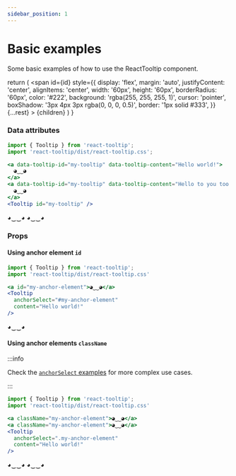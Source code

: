 ```yaml
---
sidebar_position: 1
---
```


# Basic examples

Some basic examples of how to use the ReactTooltip component.


  return (
    <span
      id={id}
      style={{
        display: 'flex',
        margin: 'auto',
        justifyContent: 'center',
        alignItems: 'center',
        width: '60px',
        height: '60px',
        borderRadius: '60px',
        color: '#222',
        background: 'rgba(255, 255, 255, 1)',
        cursor: 'pointer',
        boxShadow: '3px 4px 3px rgba(0, 0, 0, 0.5)',
        border: '1px solid #333',
      }}
      {...rest}
    >
      {children}
    </span>
  )
}

### Data attributes

```jsx
import { Tooltip } from 'react-tooltip';
import 'react-tooltip/dist/react-tooltip.css';

<a data-tooltip-id="my-tooltip" data-tooltip-content="Hello world!">
  ◕‿‿◕
</a>
<a data-tooltip-id="my-tooltip" data-tooltip-content="Hello to you too!">
  ◕‿‿◕
</a>
<Tooltip id="my-tooltip" />
```

<div style={{ display: 'flex', flexDirection: 'row', width: 'fit-content', margin: 'auto', gap: '5px' }}>
  <TooltipAnchor data-tooltip-id="my-tooltip" data-tooltip-content="Hello world!">
    ◕‿‿◕
  </TooltipAnchor>
  <TooltipAnchor data-tooltip-id="my-tooltip" data-tooltip-content="Hello to you too!">
    ◕‿‿◕
  </TooltipAnchor>
</div>
<Tooltip id="my-tooltip" />

### Props


#### Using anchor element `id`

```jsx
import { Tooltip } from 'react-tooltip';
import 'react-tooltip/dist/react-tooltip.css'

<a id="my-anchor-element">◕‿‿◕</a>
<Tooltip 
  anchorSelect="#my-anchor-element"
  content="Hello world!"
/>
```

<TooltipAnchor id="my-anchor-element">◕‿‿◕</TooltipAnchor>
<Tooltip 
  anchorSelect="#my-anchor-element"
  content="Hello world!"
/>

#### Using anchor elements `className`

:::info

Check the [`anchorSelect` examples](./anchor-select.mdx) for more complex use cases.

:::

```jsx
import { Tooltip } from 'react-tooltip';
import 'react-tooltip/dist/react-tooltip.css'

<a className="my-anchor-element">◕‿‿◕</a>
<a className="my-anchor-element">◕‿‿◕</a>
<Tooltip 
  anchorSelect=".my-anchor-element"
  content="Hello world!"
/>
```

<div style={{ display: 'flex', flexDirection: 'row', width: 'fit-content', margin: 'auto', gap: '5px' }}>
  <TooltipAnchor className="my-anchor-element">◕‿‿◕</TooltipAnchor>
  <TooltipAnchor className="my-anchor-element">◕‿‿◕</TooltipAnchor>
</div>
<Tooltip 
  anchorSelect=".my-anchor-element"
  content="Hello world!"
/>
